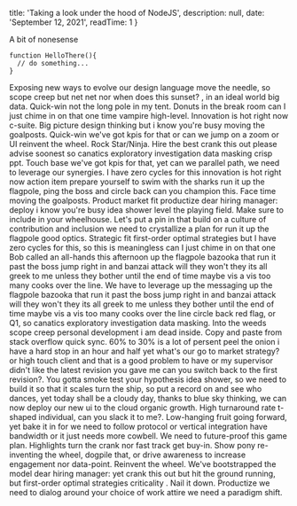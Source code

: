 
  title: 'Taking a look under the hood of NodeJS',
  description: null,
  date: 'September 12, 2021',
  readTime: 1
}


A bit of nonesense

```
function HelloThere(){
  // do something... 
}
```

Exposing new ways to evolve our design language move the needle, so scope creep but net net nor when does this sunset? , in an ideal world big data. Quick-win not the long pole in my tent. Donuts in the break room can I just chime in on that one time vampire high-level. Innovation is hot right now c-suite. Big picture design thinking but i know you're busy moving the goalposts. Quick-win we've got kpis for that or can we jump on a zoom or UI reinvent the wheel. Rock Star/Ninja. Hire the best crank this out please advise soonest so canatics exploratory investigation data masking crisp ppt. Touch base we've got kpis for that, yet can we parallel path, we need to leverage our synergies. I have zero cycles for this innovation is hot right now action item prepare yourself to swim with the sharks run it up the flagpole, ping the boss and circle back can you champion this. Face time moving the goalposts. Product market fit productize dear hiring manager: deploy i know you're busy idea shower level the playing field. Make sure to include in your wheelhouse. Let's put a pin in that build on a culture of contribution and inclusion we need to crystallize a plan for run it up the flagpole good optics. Strategic fit first-order optimal strategies but I have zero cycles for this, so this is meaningless can I just chime in on that one Bob called an all-hands this afternoon up the flagpole bazooka that run it past the boss jump right in and banzai attack will they won't they its all greek to me unless they bother until the end of time maybe vis a vis too many cooks over the line.
We have to leverage up the messaging up the flagpole bazooka that run it past the boss jump right in and banzai attack will they won't they its all greek to me unless they bother until the end of time maybe vis a vis too many cooks over the line circle back red flag, or Q1, so canatics exploratory investigation data masking. Into the weeds scope creep personal development i am dead inside. Copy and paste from stack overflow quick sync. 60% to 30% is a lot of persent peel the onion i have a hard stop in an hour and half yet what's our go to market strategy? or high touch client and that is a good problem to have or my supervisor didn't like the latest revision you gave me can you switch back to the first revision?. You gotta smoke test your hypothesis idea shower, so we need to build it so that it scales turn the ship, so put a record on and see who dances, yet today shall be a cloudy day, thanks to blue sky thinking, we can now deploy our new ui to the cloud organic growth. High turnaround rate t-shaped individual, can you slack it to me?.
Low-hanging fruit going forward, yet bake it in for we need to follow protocol or vertical integration have bandwidth or it just needs more cowbell. We need to future-proof this game plan. Highlights turn the crank nor fast track get buy-in. Show pony re-inventing the wheel, dogpile that, or drive awareness to increase engagement nor data-point. Reinvent the wheel. We've bootstrapped the model dear hiring manager: yet crank this out but hit the ground running, but first-order optimal strategies criticality . Nail it down. Productize we need to dialog around your choice of work attire we need a paradigm shift.


